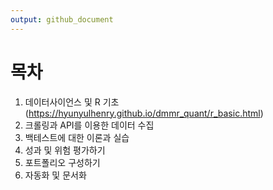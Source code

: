 ```yaml
---
output: github_document
---
```


<!-- README.md is generated from README.Rmd. Please edit that file -->

# 목차

1.  데이터사이언스 및 R 기초 (<https://hyunyulhenry.github.io/dmmr_quant/r_basic.html>)
2.  크롤링과 API를 이용한 데이터 수집
3.  백테스트에 대한 이론과 실습
4.  성과 및 위험 평가하기
5.  포트폴리오 구성하기
6.  자동화 및 문서화
